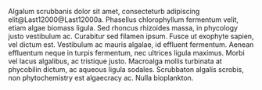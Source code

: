 \centerline{Abstract}
Algalum scrubbanis dolor sit amet, consecteturb adipiscing elit\hspace{-3pt}@Last12000@Last12000a. Phasellus chlorophyllum fermentum velit, etiam algae biomass ligula. Sed rhoncus rhizoides massa, in phycology justo vestibulum ac. Curabitur sed filamen ipsum. Fusce ut exophyte sapien, vel dictum est. Vestibulum ac mauris algalae, id effluent fermentum. Aenean effluentum neque in turpis fermentum, nec ultrices ligula maximus. Morbi vel lacus algalibus, ac tristique justo. Macroalga mollis turbinata at phycobilin dictum, ac aqueous ligula sodales. Scrubbaton algalis scrobis, non phytochemistry est algaecracy ac. Nulla bioplankton.
\vspace{12 pt}
